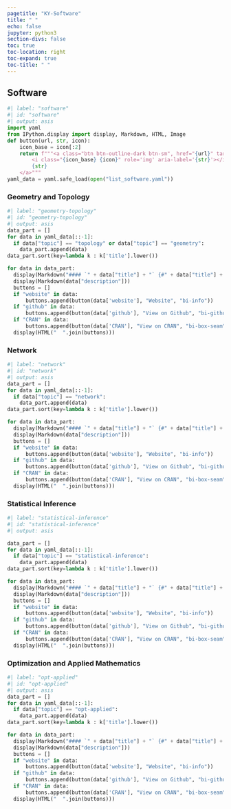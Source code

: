 ```yaml
---
pagetitle: "KY-Software"
title: " "
echo: false
jupyter: python3
section-divs: false
toc: true
toc-location: right
toc-expand: true
toc-title: " "
---
```

:::{.column-body-inset-left}
# Software 

```python
#| label: "software"
#| id: "software"
#| output: asis
import yaml
from IPython.display import display, Markdown, HTML, Image
def button(url, str, icon):
    icon_base = icon[:2]
    return f"""<a class="btn btn-outline-dark btn-sm", href="{url}" target="_blank" rel="noopener noreferrer">
        <i class="{icon_base} {icon}" role='img' aria-label='{str}'></i>
        {str}
    </a>"""
yaml_data = yaml.safe_load(open("list_software.yaml"))
```

### Geometry and Topology

```python
#| label: "geometry-topology"
#| id: "geometry-topology"
#| output: asis
data_part = []
for data in yaml_data[::-1]:
  if data["topic"] == "topology" or data["topic"] == "geometry":
    data_part.append(data)
data_part.sort(key=lambda k : k['title'].lower())

for data in data_part:
  display(Markdown("#### `" + data["title"] + "` {#" + data["title"] + "}"))
  display(Markdown(data["description"]))
  buttons = []
  if "website" in data:
      buttons.append(button(data['website'], "Website", "bi-info"))
  if "github" in data:
      buttons.append(button(data['github'], "View on Github", "bi-github"))
  if "CRAN" in data:
      buttons.append(button(data['CRAN'], "View on CRAN", "bi-box-seam"))
  display(HTML("  ".join(buttons)))
```

### Network

```python
#| label: "network"
#| id: "network"
#| output: asis
data_part = []
for data in yaml_data[::-1]:
  if data["topic"] == "network":
    data_part.append(data)
data_part.sort(key=lambda k : k['title'].lower())

for data in data_part:
  display(Markdown("#### `" + data["title"] + "` {#" + data["title"] + "}"))
  display(Markdown(data["description"]))
  buttons = []
  if "website" in data:
      buttons.append(button(data['website'], "Website", "bi-info"))
  if "github" in data:
      buttons.append(button(data['github'], "View on Github", "bi-github"))
  if "CRAN" in data:
      buttons.append(button(data['CRAN'], "View on CRAN", "bi-box-seam"))
  display(HTML("  ".join(buttons)))
```

### Statistical Inference

```python
#| label: "statistical-inference"
#| id: "statistical-inference"
#| output: asis

data_part = []
for data in yaml_data[::-1]:
  if data["topic"] == "statistical-inference":
    data_part.append(data)
data_part.sort(key=lambda k : k['title'].lower())

for data in data_part:
  display(Markdown("#### `" + data["title"] + "` {#" + data["title"] + "}"))
  display(Markdown(data["description"]))
  buttons = []
  if "website" in data:
      buttons.append(button(data['website'], "Website", "bi-info"))
  if "github" in data:
      buttons.append(button(data['github'], "View on Github", "bi-github"))
  if "CRAN" in data:
      buttons.append(button(data['CRAN'], "View on CRAN", "bi-box-seam"))
  display(HTML("  ".join(buttons)))
```


### Optimization and Applied Mathematics

```python
#| label: "opt-applied"
#| id: "opt-applied"
#| output: asis
data_part = []
for data in yaml_data[::-1]:
  if data["topic"] == "opt-applied":
    data_part.append(data)
data_part.sort(key=lambda k : k['title'].lower())

for data in data_part:
  display(Markdown("#### `" + data["title"] + "` {#" + data["title"] + "}"))
  display(Markdown(data["description"]))
  buttons = []
  if "website" in data:
      buttons.append(button(data['website'], "Website", "bi-info"))
  if "github" in data:
      buttons.append(button(data['github'], "View on Github", "bi-github"))
  if "CRAN" in data:
      buttons.append(button(data['CRAN'], "View on CRAN", "bi-box-seam"))
  display(HTML("  ".join(buttons)))
```
:::